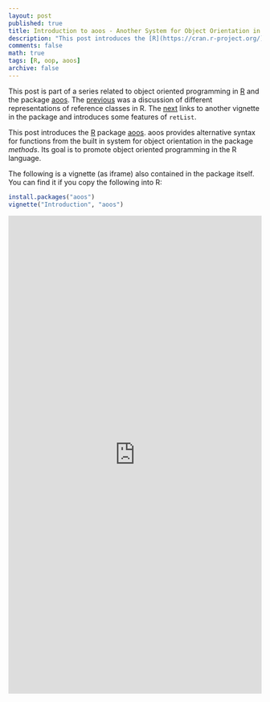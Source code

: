 ```yaml
---
layout: post
published: true
title: Introduction to aoos - Another System for Object Orientation in R
description: "This post introduces the [R](https://cran.r-project.org/) package [aoos](https://cran.r-project.org/package=aoos). aoos provides alternative syntax for functions from the built in system for object orientation in the package *methods*. Its goal is to promote object oriented programming in the R language."
comments: false
math: true
tags: [R, oop, aoos]
archive: false
---
```


This post is part of a series related to object oriented programming
in [R](https://cran.r-project.org/) and the package
[aoos](https://cran.r-project.org/package=aoos). The [previous]({% post_url 2015-05-12-On-Reference-Classes-in-R-and-aoos %}) was a discussion of different representations of reference classes in R. The [next]({% post_url 2015-09-13-Working-with-lists-as-Objects-in-R %}) links to another vignette in the package and introduces some features of `retList`.

This post introduces the [R](https://cran.r-project.org/) package [aoos](https://cran.r-project.org/package=aoos). aoos provides alternative syntax for functions from the built in system for object orientation in the package *methods*. Its goal is to promote object oriented programming in the R language.

The following is a vignette (as iframe) also contained in the package itself. You can find it if you copy the following into R:

```r
install.packages("aoos")
vignette("Introduction", "aoos")
```

<iframe width='100%' height='950' src="https://wahani.github.io/aoos/vignettes/Introduction.html" frameborder="0" allowfullscreen></iframe>
